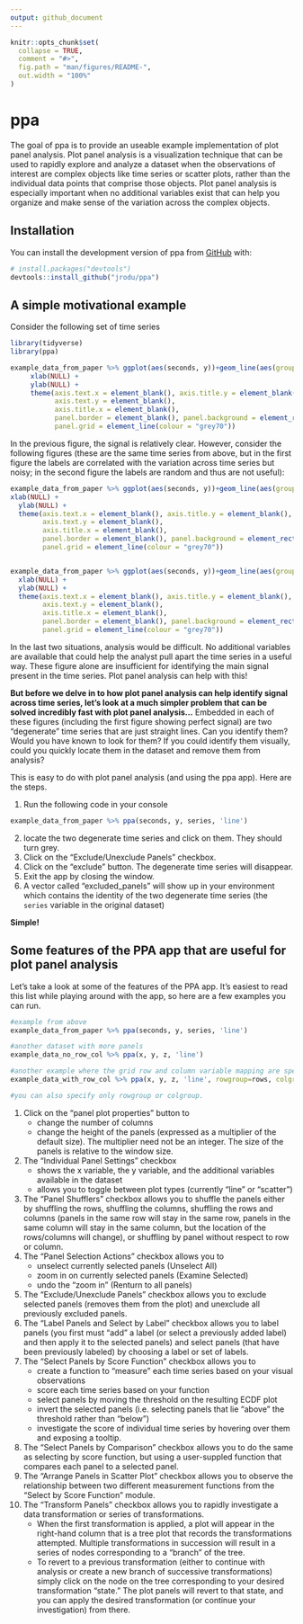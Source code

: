 ```yaml
---
output: github_document
---
```


<!-- README.md is generated from README.Rmd. Please edit that file -->

```r
knitr::opts_chunk$set(
  collapse = TRUE,
  comment = "#>",
  fig.path = "man/figures/README-",
  out.width = "100%"
)
```

# ppa

<!-- badges: start -->
<!-- badges: end -->

The goal of ppa is to provide an useable example implementation of plot panel analysis.
Plot panel analysis is a visualization technique that can be used to rapidly explore and analyze a
dataset when the observations of interest are complex objects like time series or scatter plots,
rather than the individual data points that comprise those objects.  Plot panel analysis is especially important
when no additional variables exist that can help you organize and make sense of the variation across the complex
objects.

## Installation

You can install the development version of ppa from [GitHub](https://github.com/) with:


``` r
# install.packages("devtools")
devtools::install_github("jrodu/ppa")
```

## A simple motivational example

Consider the following set of time series

```r
library(tidyverse)
library(ppa)

example_data_from_paper %>% ggplot(aes(seconds, y))+geom_line(aes(group=series)) + facet_wrap(~identity) +
     xlab(NULL) +
     ylab(NULL) +
     theme(axis.text.x = element_blank(), axis.title.y = element_blank(),
           axis.text.y = element_blank(),
           axis.title.x = element_blank(),
           panel.border = element_blank(), panel.background = element_rect(fill="white"),
           panel.grid = element_line(colour = "grey70"))


```

In the previous figure, the signal is relatively clear.  However, consider the following figures (these are the same time series from above, but in the first figure the labels are correlated with the variation across time series but noisy; in the second figure the labels are random and thus are not useful):

```r
example_data_from_paper %>% ggplot(aes(seconds, y))+geom_line(aes(group=series)) + facet_wrap(~identity_16) +
xlab(NULL) +
  ylab(NULL) +
  theme(axis.text.x = element_blank(), axis.title.y = element_blank(),
        axis.text.y = element_blank(),
        axis.title.x = element_blank(),
        panel.border = element_blank(), panel.background = element_rect(fill="white"),
        panel.grid = element_line(colour = "grey70"))


example_data_from_paper %>% ggplot(aes(seconds, y))+geom_line(aes(group=series)) + facet_wrap(~identity_random) +
  xlab(NULL) +
  ylab(NULL) +
  theme(axis.text.x = element_blank(), axis.title.y = element_blank(),
        axis.text.y = element_blank(),
        axis.title.x = element_blank(),
        panel.border = element_blank(), panel.background = element_rect(fill="white"),
        panel.grid = element_line(colour = "grey70"))


```

In the last two situations, analysis would be difficult.  No additional variables are available
that could help the analyst pull apart the time series in a useful way.  These figure alone are
insufficient for identifying the main signal present in the time series.
Plot panel analysis can help with this!

**But before we delve in to how plot panel analysis can help identify signal across time series, let's
look at a much simpler problem that can be solved incredibly fast with plot panel analysis...**
Embedded in each of these figures (including the first figure showing perfect signal) are two "degenerate"
time series that are just straight lines.  Can you identify them?  Would you have known to look for them?  If you could identify them visually, could you
quickly locate them in the dataset and remove them from analysis?

This is easy to do with plot panel analysis (and using the ppa app).  Here are the steps.

1. Run the following code in your console
```r
example_data_from_paper %>% ppa(seconds, y, series, 'line')
```
2. locate the two degenerate time series and click on them.  They should turn grey.
3. Click on the "Exclude/Unexclude Panels" checkbox.
4. Click on the "exclude" button.  The degenerate time series will disappear.
5. Exit the app by closing the window.
6. A vector called "excluded_panels" will show up in your environment which contains the 
identity of the two degenerate time series (the `series` variable in the original dataset)

**Simple!**

## Some features of the PPA app that are useful for plot panel analysis

Let's take a look at some of the features of the PPA app.  It's easiest to read this list while playing around with the app, so here are a few examples you can run.

```r
#example from above
example_data_from_paper %>% ppa(seconds, y, series, 'line')

#another dataset with more panels
example_data_no_row_col %>% ppa(x, y, z, 'line')

#another example where the grid row and column variable mapping are specified, ensuring that panels that belong in the same row (and/or column) are kept together appropriately.
example_data_with_row_col %>% ppa(x, y, z, 'line', rowgroup=rows, colgroup=cols)

#you can also specify only rowgroup or colgroup.
```

1.  Click on the "panel plot properties" button to
    + change the number of columns
    + change the height of the panels (expressed as a multiplier of the default size).
    The multiplier need not be an integer.  The size of the panels is relative
    to the window size.
2. The "Individual Panel Settings" checkbox
    + shows the x variable, the y variable, and the additional variables available in the dataset
    + allows you to toggle between plot types (currently "line" or "scatter")
3. The "Panel Shufflers" checkbox allows you to shuffle the panels either by 
shuffling the rows, shuffling the columns, shuffling the rows and columns (panels in the same row will stay
in the same row, panels in the same column will stay in the same column, but the location of the rows/columns will change), or shuffling by panel without respect to row or column.
4. The "Panel Selection Actions" checkbox allows you to
    + unselect currently selected panels (Unselect All)
    + zoom in on currently selected panels (Examine Selected)
    + undo the "zoom in" (Renturn to all panels)
5. The "Exclude/Unexclude Panels" checkbox allows you to exclude selected panels (removes them from the plot) and
unexclude all previously excluded panels.
6. The "Label Panels and Select by Label" checkbox allows you to label panels (you first must "add" a label (or select a previously added label) and then apply it to the selected panels) and select panels (that have been previously labeled) by choosing a label or set of labels.
7. The "Select Panels by Score Function" checkbox allows you to
    + create a function to "measure" each time series based on your visual observations
    + score each time series based on your function
    + select panels by moving the threshold on the resulting ECDF plot
    + invert the selected panels (i.e. selecting panels that lie "above" the threshold rather than "below")
    + investigate the score of individual time series by hovering over them and exposing a tooltip.
8. The "Select Panels by Comparison" checkbox allows you to do the same as selecting by score function, but using a user-suppled function that compares each panel to a selected panel.
9. The "Arrange Panels in Scatter Plot" checkbox allows you to observe the relationship between two
different measurement functions from the "Select by Score Function" module.
10. The "Transform Panels" checkbox allows you to rapidly investigate a data transformation or series of transformations.
    + When the first transformation is applied, a plot will appear in the right-hand column that is a tree plot that records the transformations attempted.  Multiple transformations in succession will result in a series of nodes corresponding to a "branch" of the tree.  
    + To revert to a previous transformation (either to continue with analysis or create a new branch of successive transformations) simply click on the node on the tree corresponding to your desired transformation "state."  The plot panels will revert to that state, and you can apply the desired transformation (or continue your investigation) from there.

